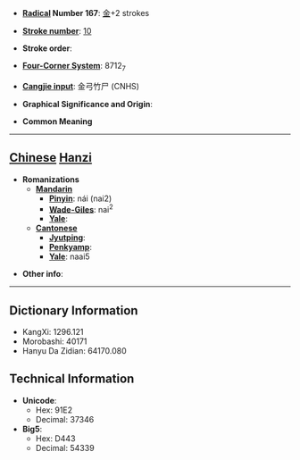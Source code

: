 * '''[[Wiktionary:Chinese radical index| Radical]] Number 167''': [[Wiktionary:Chinese radical index 金|金]]+2 strokes

* '''[[Wiktionary:Chinese total strokes index|Stroke number]]''': [[Wiktionary:Chinese total strokes index 10|10]]

* '''Stroke order''': 

* '''[[Wiktionary:Chinese four corner index|Four-Corner System]]''': 8712<sub>7</sub>

* '''[[Wiktionary:Chinese Cangjie index|Cangjie input]]''': 金弓竹尸 (CNHS)

* '''Graphical Significance and Origin''': 

* '''Common Meaning'''

----

== [[Chinese]] [[Hanzi]] ==

* '''Romanizations'''
** '''[[Mandarin]]'''
*** '''[[Pinyin]]''': nái (nai2)
*** '''[[Wade-Giles]]''': nai<sup>2</sup>
*** '''[[Yale]]''': 
** '''[[Cantonese]]'''
*** '''[[Jyutping]]''':
*** '''[[Penkyamp]]''': 
*** '''[[Yale]]''': naai5

* '''Other info''': 

----

== Dictionary Information ==

* KangXi: 1296.121
* Morobashi: 40171
* Hanyu Da Zidian: 64170.080

== Technical Information ==

* '''Unicode''':
** Hex: 91E2
** Decimal: 37346
* '''Big5''':
** Hex: D443
** Decimal: 54339